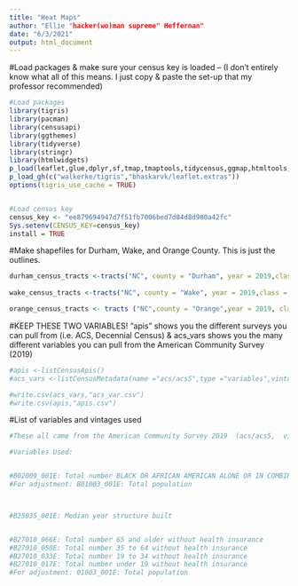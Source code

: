 ```yaml
---
title: "Heat Maps"
author: "Ellie "hacker(wo)man supreme" Heffernan"
date: "6/3/2021"
output: html_document
---
```


#Load packages & make sure your census key is loaded -- (I don't entirely know what all of this means. I just copy & paste the set-up that my professor recommended)
```r
#Load packages
library(tigris)
library(pacman)
library(censusapi)
library(ggthemes)
library(tidyverse)
library(stringr)
library(htmlwidgets)
p_load(leaflet,glue,dplyr,sf,tmap,tmaptools,tidycensus,ggmap,htmltools, htmlwidgets)
p_load_gh(c("walkerke/tigris","bhaskarvk/leaflet.extras"))
options(tigris_use_cache = TRUE)


#Load census key
census_key <- "ee879694947d7f51fb7006bed7d04d8d980a42fc"
Sys.setenv(CENSUS_KEY=census_key)
install = TRUE
```


#Make shapefiles for Durham, Wake, and Orange County. This is just the outlines. 
```r
durham_census_tracts <-tracts("NC", county = "Durham", year = 2019,class = "sf")
                          
wake_census_tracts <-tracts("NC", county = "Wake", year = 2019,class = "sf")  

orange_census_tracts <- tracts ("NC",county = "Orange",year = 2019, class = "sf")


```


#KEEP THESE TWO VARIABLES! "apis" shows you the different surveys you can pull from (i.e. ACS, Decennial Census) & acs_vars shows you the many different variables you can pull from the American Community Survey (2019)
```r
#apis <-listCensusApis()
#acs_vars <-listCensusMetadata(name ="acs/acs5",type ="variables",vintage = "2019")

#write.csv(acs_vars,"acs_var.csv")
#write.csv(apis,"apis.csv")

```

#List of variables and vintages used
```r
#These all came from the American Community Survey 2019  (acs/acs5,  vintage = "2019")

#Variables Used: 


#B02009_001E: Total number BLACK OR AFRICAN AMERICAN ALONE OR IN COMBINATION WITH ONE OR MORE OTHER RACES
#For adjustment: B01003_001E: Total population 



#B25035_001E: Median year structure built 


#B27010_066E: Total number 65 and older without health insurance
#B27010_050E: Total number 35 to 64 without health insurance
#B27010_033E: Total number 19 to 34 without health insurance
#B27010_017E: Total number under 19 without health insurance
#For adjustment: 01003_001E: Total population 


```




